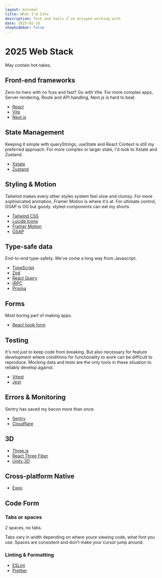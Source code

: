 ```yaml
---
layout: minimal
title: What I'm Into
description: Tech and tools I've enjoyed working with
date: 2025-02-18
showSidebar: false
---
```


# 2025 Web Stack

May contain hot-takes.

## Front-end frameworks

Zero-to-hero with no fuss and fast? Go with Vite. For more complex apps, Server rendering, Route and API handling, Next.js is hard to beat.

- [React](https://reactjs.org/)
- [Vite](https://vitejs.dev/)
- [Next.js](https://nextjs.org/)

## State Management

Keeping it simple with queryStrings, useState and React Context is still my preferred approach. For more complex or larger state, I'd look to Xstate and Zustand.

- [Xstate](https://xstate.js.org/)
- [Zustand](https://zustand.docs.pmnd.rs/)

## Styling & Motion

Tailwind makes every other styles system feel slow and clumsy. For more sophisicated animation, Framer Motion is where it's at. For ultimate control, GSAP is OG but goody. styled-components can eat my shorts.

- [Tailwind CSS](https://tailwindcss.com/)
- [Lucide Icons](https://lucide.dev/icons/)
- [Framer Motion](https://www.framer.com/motion/)
- [GSAP](https://greensock.com/gsap/)

## Type-safe data

End-to-end type-safety. We've come a long way from Javascript.

- [TypeScript](https://www.typescriptlang.org/)
- [Zod](https://zod.dev/)
- [React Query](https://tanstack.com/query)
- [tRPC](https://trpc.io/)
- [Prisma](https://www.prisma.io/)

## Forms

Most boring part of making apps.

- [React hook form](https://react-hook-form.com/)

## Testing

It's not just to keep code from breaking. But also necessary for feature development where conditions for functionality to work can be difficult to reproduce. Mocking data and tests are the only tools in these situation to reliably develop against.

- [Vitest](https://vitest.dev/)
- [Jest](https://jestjs.io/)

## Errors & Monitoring

Sentry has saved my bacon more than once.

- [Sentry](https://sentry.io/)
- [Cloudflare](https://cloudflare.com/)

## 3D

- [Three.js](https://threejs.org/)
- [React Three Fiber](https://docs.pmnd.rs/react-three-fiber/getting-started/introduction)
- [Unity 3D](https://unity.com/)

## Cross-platform Native

- [Expo](https://expo.dev/)

## Code Form

### Tabs or spaces

2 spaces, no tabs.

Tabs vary in width depending on where youre viewing code, what font you use. Spaces are consistent and don't make your cursor jump around.

### Linting & Formatting

- [ESLint](https://eslint.org/)
- [Prettier](https://prettier.io/)
